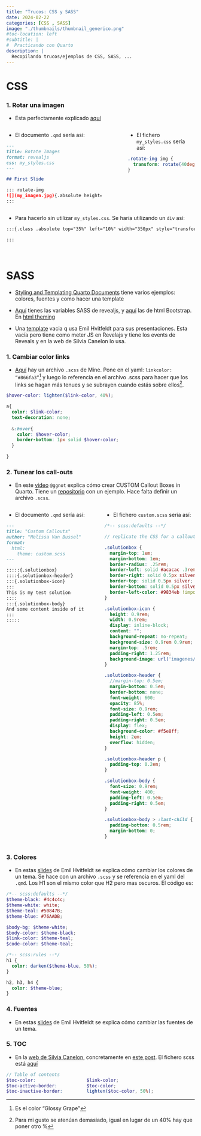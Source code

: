```yaml
---
title: "Trucos: CSS y SASS"
date: 2024-02-22
categories: [CSS , SASS]
image: "./thumbnails/thumbnail_generico.png"
#toc-location: left
#subtitle: | 
#  Practicando con Quarto
description: |
  Recopilando trucos/ejemplos de CSS, SASS, ...
---
```




# CSS

### 1. Rotar una imagen

- Esta perfectamente explicado [aquí](https://stackoverflow.com/questions/76069903/rotate-images-in-quarto%3E)

:::: {.columns}
::: {.column width="50%"}
- El documento `.qmd` sería así:

```md
---
title: Rotate Images
format: revealjs
css: my_styles.css
---

## First Slide

::: rotate-img
![](my_imagen.jpg){.absolute height=300}
:::

```
:::
::: {.column width="5%"}
:::
::: {.column width="35%"}
- El fichero `my_styles.css` sería así:

```css
.rotate-img img {
  transform: rotate(40deg);
}
```
:::
::::

- Para hacerlo sin utilizar `my_styles.css`. Se haría utilizando un `div` así:

```md
:::{.class .absolute top="35%" left="10%" width="350px" style="transform: rotate(-15deg);"}

:::

```

<br>

# SASS

- [Styling and Templating Quarto Documents](https://emilhvitfeldt.com/talk/2023-09-19-quarto-theming-positconf/) tiene varios ejemplos: colores, fuentes y como hacer una template

- [Aquí](https://quarto.org/docs/presentations/revealjs/themes.html#sass-variables) tienes las variables SASS de revealjs, y [aquí](https://github.com/twbs/bootstrap/blob/main/scss/_variables.scss) las de html Bootstrap. En [html theming](https://quarto.org/docs/output-formats/html-themes.html)

- Una [template](https://github.com/emilhvitfeldt/quarto-revealjs-template) vacia q usa Emil Hvitfeldt para sus presentaciones. Esta vacía pero tiene como meter JS en Revelajs y tiene los events de Reveals y en la web de Silvia Canelon lo usa.

### 1. Cambiar color links


- [Aquí](https://github.com/vizdata-s23/vizdata-s23/blob/main/style/sta313.scss) hay un archivo `.scss` de Mine. Pone en el yaml: `linkcolor: “#866fa3”`^[Es el color "Glossy Grape"] y luego lo referencia en el archivo .scss para hacer que los links se hagan más tenues y se subrayen cuando estás sobre ellos^[Para mi gusto se atenúan demasiado, igual en lugar de un 40% hay que poner otro %].

```scss
$hover-color: lighten($link-color, 40%);

a{
  color: $link-color;
  text-decoration: none;
  
  &:hover{
    color: $hover-color;
    border-bottom: 1px solid $hover-color;
  }
  
}
```

### 2. Tunear los call-outs

- En este [video](https://www.youtube.com/watch?v=DDQO_3R-q74) `@ggnot` explica cómo crear CUSTOM Callout Boxes in Quarto. Tiene un [repositorio](https://github.com/melissavanbussel/YouTube-Tutorials/blob/main/quarto_custom_callouts/custom_callouts.qmd) con un ejemplo. Hace falta definir un archivo `.scss`.


:::: {.columns}
::: {.column width="50%"}
- El documento `.qmd` sería así:

```md
---
title: "Custom Callouts"
author: "Melissa Van Bussel"
format:
  html:
    theme: custom.scss
---

:::::{.solutionbox}
::::{.solutionbox-header}
:::{.solutionbox-icon}
:::
This is my test solution
::::
:::{.solutionbox-body}
And some content inside of it
:::
:::::
```
:::
::: {.column width="50%"}
- El fichero `custom.scss` sería así:

```scss
/*-- scss:defaults --*/

// replicate the CSS for a callout box with a custom title, icon, and default appearance

.solutionbox {
  margin-top: 1em;
  margin-bottom: 1em;  
  border-radius: .25rem;
  border-left: solid #acacac .3rem;
  border-right: solid 0.5px silver;
  border-top: solid 0.5px silver;
  border-bottom: solid 0.5px silver;
  border-left-color: #9834eb !important;
}

.solutionbox-icon {
  height: 0.9rem;
  width: 0.9rem;
  display: inline-block;
  content: "";
  background-repeat: no-repeat;
  background-size: 0.9rem 0.9rem;
  margin-top: .5rem;
  padding-right: 1.25rem;
  background-image: url('imagenes/flor.jpg');
}

.solutionbox-header {
  //margin-top: 0.5em;
  margin-bottom: 0.5em;
  border-bottom: none;
  font-weight: 600;
  opacity: 85%;
  font-size: 0.9rem;
  padding-left: 0.5em;
  padding-right: 0.5em;
  display: flex;
  background-color: #f5e8ff;
  height: 2em;
  overflow: hidden;
}

.solutionbox-header p {
  padding-top: 0.2em;
}

.solutionbox-body {
  font-size: 0.9rem;
  font-weight: 400;
  padding-left: 0.5em;
  padding-right: 0.5em;
}

.solutionbox-body > :last-child {
  padding-bottom: 0.5rem;
  margin-bottom: 0;
}
```
:::
::::


### 3. Colores

- En estas [slides](https://emilhvitfeldt.github.io/talk-quarto-theming-positconf/#/how-to-change-colors) de Emil Hvitfeldt se explica cómo cambiar los colores de un tema. Se hace con un archivo `.scss` y se referencia en el yaml del `.qmd`. Los H1 son el mismo color que H2 pero mas oscuros. El código es:

```scss
/*-- scss:defaults --*/
$theme-black: #4c4c4c;
$theme-white: white;
$theme-teal: #50847B;
$theme-blue: #76AADB;

$body-bg: $theme-white;
$body-color: $theme-black;
$link-color: $theme-teal;
$code-color: $theme-teal;

/*-- scss:rules --*/
h1 {
  color: darken($theme-blue, 50%);
}

h2, h3, h4 {
  color: $theme-blue;
}
```

### 4. Fuentes

- En estas [slides](https://emilhvitfeldt.github.io/talk-quarto-theming-positconf/#/how-to-change-fonts) de Emil Hvitfeldt se explica cómo cambiar las fuentes de un tema.



### 5. TOC

- En la [web de Silvia Canelon](https://silvia.rbind.io/2023/09/20/quarto-theming/), concretamente en [este post](https://silviacanelon.com/blog/2023-09-29-hello-quarto/). El fichero scss está [aquí](https://github.com/spcanelon/silvia/blob/main/assets/silvia-theme-dark.scss)


```scss
// Table of contents
$toc-color:                   $link-color;
$toc-active-border:           $toc-color;
$toc-inactive-border:         lighten($toc-color, 50%);
```
